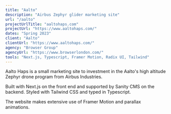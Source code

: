 ```yaml
---
title: "Aalto"
description: "Airbus Zephyr glider marketing site"
url: "/aalto"
projectUrlTitle: "aaltohaps.com"
projectUrl: "https://www.aaltohaps.com/"
dates: "Spring 2023"
client: "Aalto"
clientUrl: "https://www.aaltohaps.com/"
agency: "Browser Group"
agencyUrl: "https://www.browserlondon.com/"
tools: "Next.js, Typescript, Framer Motion, Radix UI, Tailwind"
---
```


Aalto Haps is a small marketing site to investment in the Aalto's high altitude Zephyr drone program from Airbus Industries.

Built with Next.js on the front end and supported by Sanity CMS on the backend. Styled with Tailwind CSS and typed in Typescript.

The website makes extensive use of Framer Motion and parallax animations.
